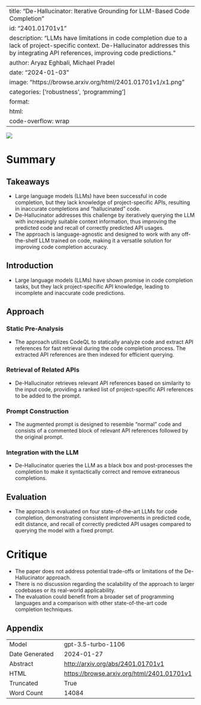 
---
title: "De-Hallucinator: Iterative Grounding for LLM-Based Code Completion"
id: "2401.01701v1"
description: "LLMs have limitations in code completion due to a lack of project-specific context. De-Hallucinator addresses this by integrating API references, improving code predictions."
author: Aryaz Eghbali, Michael Pradel
date: "2024-01-03"
image: "https://browse.arxiv.org/html/2401.01701v1/x1.png"
categories: ['robustness', 'programming']
format:
  html:
    code-overflow: wrap
---

![](https://browse.arxiv.org/html/2401.01701v1/x1.png)

# Summary

## Takeaways
- Large language models (LLMs) have been successful in code completion, but they lack knowledge of project-specific APIs, resulting in inaccurate completions and "hallucinated" code.
- De-Hallucinator addresses this challenge by iteratively querying the LLM with increasingly suitable context information, thus improving the predicted code and recall of correctly predicted API usages.
- The approach is language-agnostic and designed to work with any off-the-shelf LLM trained on code, making it a versatile solution for improving code completion accuracy.

## Introduction
- Large language models (LLMs) have shown promise in code completion tasks, but they lack project-specific API knowledge, leading to incomplete and inaccurate code predictions.

## Approach
### Static Pre-Analysis
- The approach utilizes CodeQL to statically analyze code and extract API references for fast retrieval during the code completion process. The extracted API references are then indexed for efficient querying.

### Retrieval of Related APIs
- De-Hallucinator retrieves relevant API references based on similarity to the input code, providing a ranked list of project-specific API references to be added to the prompt.

### Prompt Construction
- The augmented prompt is designed to resemble "normal" code and consists of a commented block of relevant API references followed by the original prompt.

### Integration with the LLM
- De-Hallucinator queries the LLM as a black box and post-processes the completion to make it syntactically correct and remove extraneous completions.

## Evaluation
- The approach is evaluated on four state-of-the-art LLMs for code completion, demonstrating consistent improvements in predicted code, edit distance, and recall of correctly predicted API usages compared to querying the model with a fixed prompt.

# Critique
- The paper does not address potential trade-offs or limitations of the De-Hallucinator approach.
- There is no discussion regarding the scalability of the approach to larger codebases or its real-world applicability.
- The evaluation could benefit from a broader set of programming languages and a comparison with other state-of-the-art code completion techniques.

## Appendix

|          |          |
|----------|----------|
| Model     | gpt-3.5-turbo-1106       |
| Date Generated     | 2024-01-27       |
| Abstract | [http://arxiv.org/abs/2401.01701v1](http://arxiv.org/abs/2401.01701v1)        |
| HTML     | [https://browse.arxiv.org/html/2401.01701v1](https://browse.arxiv.org/html/2401.01701v1)       |
| Truncated       | True       |
| Word Count       | 14084       |